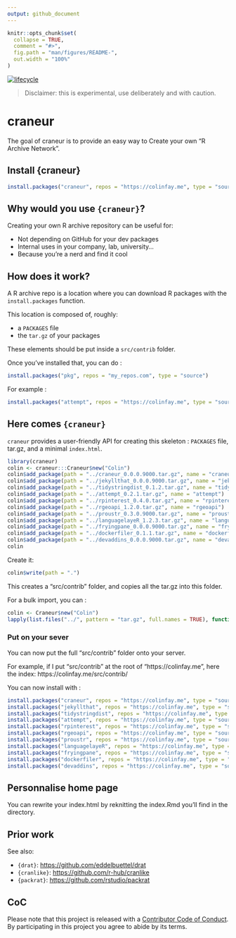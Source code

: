 ```yaml
---
output: github_document
---
```


<!-- README.md is generated from README.Rmd. Please edit that file -->

```r
knitr::opts_chunk$set(
  collapse = TRUE,
  comment = "#>",
  fig.path = "man/figures/README-",
  out.width = "100%"
)
```

[![lifecycle](https://img.shields.io/badge/lifecycle-experimental-orange.svg)](https://www.tidyverse.org/lifecycle/#experimental)

> Disclaimer: this is experimental, use deliberately and with caution.

# craneur

The goal of craneur is to provide an easy way to Create your own "R Archive Network". 

## Install {craneur}

```r
install.packages("craneur", repos = "https://colinfay.me", type = "source")
```

## Why would you use `{craneur}`?

Creating your own R archive repository can be useful for: 

+ Not depending on GitHub for your dev packages 
+ Internal uses in your company, lab, university... 
+ Because you're a nerd and find it cool

## How does it work? 

A R archive repo is a location where you can download R packages with the `install.packages` function. 

This location is composed of, roughly: 

+ a `PACKAGES` file
+ the `tar.gz` of your packages

These elements should be put inside a `src/contrib` folder. 

Once you've installed that, you can do : 

```r
install.packages("pkg", repos = "my_repos.com", type = "source")
```

For example :

```r
install.packages("attempt", repos = "https://colinfay.me", type = "source")
```

## Here comes `{craneur}`

`craneur` provides a user-friendly API for creating this skeleton : `PACKAGES` file, tar.gz, and a minimal `index.html`.

```r
library(craneur)
colin <- craneur:::Craneur$new("Colin")
colin$add_package(path = "../craneur_0.0.0.9000.tar.gz", name = "craneur")
colin$add_package(path = "../jekyllthat_0.0.0.9000.tar.gz", name = "jekyllthat")
colin$add_package(path = "../tidystringdist_0.1.2.tar.gz", name = "tidystringdist")
colin$add_package(path = "../attempt_0.2.1.tar.gz", name = "attempt")
colin$add_package(path = "../rpinterest_0.4.0.tar.gz", name = "rpinterest")
colin$add_package(path = "../rgeoapi_1.2.0.tar.gz", name = "rgeoapi")
colin$add_package(path = "../proustr_0.3.0.9000.tar.gz", name = "proustr")
colin$add_package(path = "../languagelayeR_1.2.3.tar.gz", name = "languagelayeR")
colin$add_package(path = "../fryingpane_0.0.0.9000.tar.gz", name = "fryingpane")
colin$add_package(path = "../dockerfiler_0.1.1.tar.gz", name = "dockerfiler")
colin$add_package(path = "../devaddins_0.0.0.9000.tar.gz", name = "devaddins")
colin
```

Create it:

```r
colin$write(path = ".")
```

This creates a "src/contrib" folder, and copies all the tar.gz into this folder. 

For a bulk import, you can : 

```r
colin <- Craneur$new("Colin")
lapply(list.files("../", pattern = "tar.gz", full.names = TRUE), function(x) colin$add_package(x))
```

### Put on your sever

You can now put the full "src/contrib" folder onto your server. 

For example, if I put "src/contrib" at the root of "https://colinfay.me", here the index: https://colinfay.me/src/contrib/ 

You can now install with : 

```r
install.packages("craneur", repos = "https://colinfay.me", type = "source")
install.packages("jekyllthat", repos = "https://colinfay.me", type = "source")
install.packages("tidystringdist", repos = "https://colinfay.me", type = "source")
install.packages("attempt", repos = "https://colinfay.me", type = "source")
install.packages("rpinterest", repos = "https://colinfay.me", type = "source")
install.packages("rgeoapi", repos = "https://colinfay.me", type = "source")
install.packages("proustr", repos = "https://colinfay.me", type = "source")
install.packages("languagelayeR", repos = "https://colinfay.me", type = "source")
install.packages("fryingpane", repos = "https://colinfay.me", type = "source")
install.packages("dockerfiler", repos = "https://colinfay.me", type = "source")
install.packages("devaddins", repos = "https://colinfay.me", type = "source")
```

## Personnalise home page

You can rewrite your index.html by reknitting the index.Rmd you'll find in the directory. 

## Prior work 

See also: 

+ `{drat}`: [https://github.com/eddelbuettel/drat](https://github.com/eddelbuettel/drat)
+ `{cranlike}`: [https://github.com/r-hub/cranlike](https://github.com/r-hub/cranlike)
+ `{packrat}`: [https://github.com/rstudio/packrat](https://github.com/rstudio/packrat)

## CoC

Please note that this project is released with a [Contributor Code of Conduct](CODE_OF_CONDUCT.md).
By participating in this project you agree to abide by its terms.
